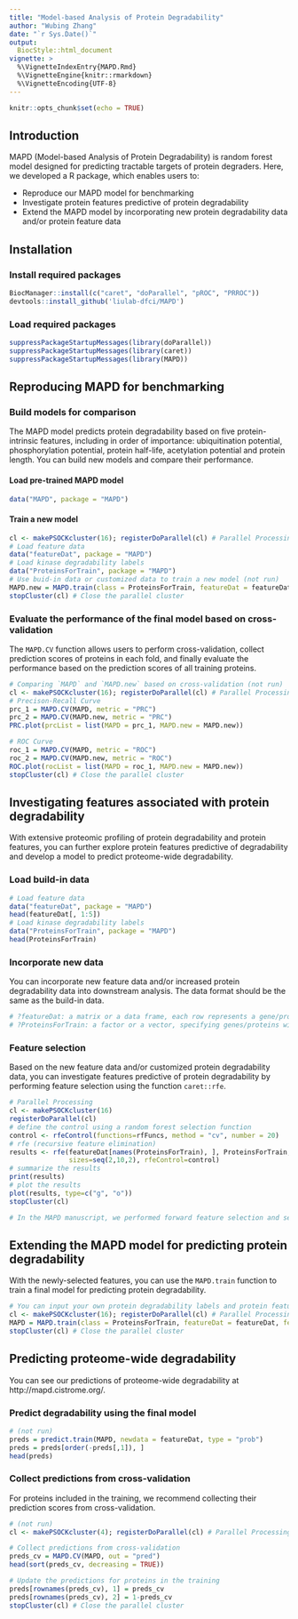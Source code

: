 ```yaml
---
title: "Model-based Analysis of Protein Degradability"
author: "Wubing Zhang"
date: "`r Sys.Date()`"
output: 
  BiocStyle::html_document
vignette: >
  %\VignetteIndexEntry{MAPD.Rmd}
  %\VignetteEngine{knitr::rmarkdown}
  %\VignetteEncoding{UTF-8}
---
```



```r
knitr::opts_chunk$set(echo = TRUE)
```

## Introduction
MAPD (Model-based Analysis of Protein Degradability) is random forest model designed for predicting tractable targets of protein degraders. Here, we developed a R package, which enables users to:

* Reproduce our MAPD model for benchmarking
* Investigate protein features predictive of protein degradability
* Extend the MAPD model by incorporating new protein degradability data and/or protein feature data

## Installation  
### Install required packages
```r
BiocManager::install(c("caret", "doParallel", "pROC", "PRROC"))
devtools::install_github('liulab-dfci/MAPD')
```

### Load required packages
```r
suppressPackageStartupMessages(library(doParallel))
suppressPackageStartupMessages(library(caret))
suppressPackageStartupMessages(library(MAPD))
```


## Reproducing MAPD for benchmarking
### Build models for comparison
The MAPD model predicts protein degradability based on five protein-intrinsic features, including in order of importance: ubiquitination potential, phosphorylation potential, protein half-life, acetylation potential and protein length. You can build new models and compare their performance.

#### Load pre-trained MAPD model
```r
data("MAPD", package = "MAPD")
```

#### Train a new model
```r
cl <- makePSOCKcluster(16); registerDoParallel(cl) # Parallel Processing
# Load feature data
data("featureDat", package = "MAPD")
# Load kinase degradability labels
data("ProteinsForTrain", package = "MAPD")
# Use buid-in data or customized data to train a new model (not run)
MAPD.new = MAPD.train(class = ProteinsForTrain, featureDat = featureDat, features = results$optVariables)
stopCluster(cl) # Close the parallel cluster 
```

### Evaluate the performance of the final model based on cross-validation
The `MAPD.CV` function allows users to perform cross-validation, collect prediction scores of proteins in each fold, and finally evaluate the performance based on the prediction scores of all training proteins.
```r
# Comparing `MAPD` and `MAPD.new` based on cross-validation (not run)
cl <- makePSOCKcluster(16); registerDoParallel(cl) # Parallel Processing
# Precison-Recall Curve
prc_1 = MAPD.CV(MAPD, metric = "PRC") 
prc_2 = MAPD.CV(MAPD.new, metric = "PRC")
PRC.plot(prcList = list(MAPD = prc_1, MAPD.new = MAPD.new))

# ROC Curve
roc_1 = MAPD.CV(MAPD, metric = "ROC")
roc_2 = MAPD.CV(MAPD.new, metric = "ROC")
ROC.plot(rocList = list(MAPD = roc_1, MAPD.new = MAPD.new))
stopCluster(cl) # Close the parallel cluster 
```

## Investigating features associated with protein degradability
With extensive proteomic profiling of protein degradability and protein features, you can further explore protein features predictive of degradability and develop a model to predict proteome-wide degradability.

### Load build-in data
```r
# Load feature data
data("featureDat", package = "MAPD")
head(featureDat[, 1:5])
# Load kinase degradability labels
data("ProteinsForTrain", package = "MAPD")
head(ProteinsForTrain)
```

### Incorporate new data
You can incorporate new feature data and/or increased protein degradability data into downstream analysis. The data format should be the same as the build-in data.
```r
# ?featureDat: a matrix or a data frame, each row represents a gene/protein, each column represents a feature.
# ?ProteinsForTrain: a factor or a vector, specifying genes/proteins with high or low degradability for training the model. The names of the `ProteinsForTrain`  match the row names of `featureDat`.
```

### Feature selection
Based on the new feature data and/or customized protein degradability data, you can investigate features predictive of protein degradability by performing feature selection using the function `caret::rfe`.

```r
# Parallel Processing
cl <- makePSOCKcluster(16)
registerDoParallel(cl)
# define the control using a random forest selection function
control <- rfeControl(functions=rfFuncs, method = "cv", number = 20)
# rfe (recursive feature elimination) 
results <- rfe(featureDat[names(ProteinsForTrain), ], ProteinsForTrain,
               sizes=seq(2,10,2), rfeControl=control)
# summarize the results
print(results)
# plot the results
plot(results, type=c("g", "o"))
stopCluster(cl)

# In the MAPD manuscript, we performed forward feature selection and seleted five important features for predicting degradability, including Ubiquitination_2, Phosphorylation_2, Acetylation_1, Length, Zecha2018_Hela_Halflife. 
```

## Extending the MAPD model for predicting protein degradability
With the newly-selected features, you can use the `MAPD.train` function to train a final model for predicting protein degradability.
```r
# You can input your own protein degradability labels and protein feature data to train a new model (not run)
cl <- makePSOCKcluster(16); registerDoParallel(cl) # Parallel Processing
MAPD = MAPD.train(class = ProteinsForTrain, featureDat = featureDat, features = results$optVariables)
stopCluster(cl) # Close the parallel cluster 
```

## Predicting proteome-wide degradability
You can see our predictions of proteome-wide degradability at http://mapd.cistrome.org/.

### Predict degradability using the final model
```r
# (not run)
preds = predict.train(MAPD, newdata = featureDat, type = "prob")
preds = preds[order(-preds[,1]), ]
head(preds)
```

### Collect predictions from cross-validation
For proteins included in the training, we recommend collecting their prediction scores from cross-validation.
```r
# (not run)
cl <- makePSOCKcluster(4); registerDoParallel(cl) # Parallel Processing

# Collect predictions from cross-validation
preds_cv = MAPD.CV(MAPD, out = "pred")
head(sort(preds_cv, decreasing = TRUE))

# Update the predictions for proteins in the training
preds[rownames(preds_cv), 1] = preds_cv
preds[rownames(preds_cv), 2] = 1-preds_cv
stopCluster(cl) # Close the parallel cluster 
```
